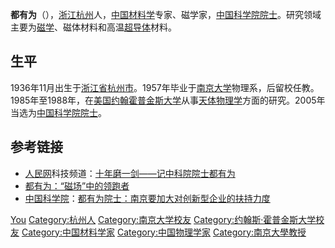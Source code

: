 '''都有为'''（{{bd|1936年|catIdx=D都有为}}），[[浙江|浙江]][[杭州|杭州]]人，[[中华人民共和国|中国]][[材料学|材料学]]专家、磁学家，[[中国科学院院士|中国科学院院士]]。研究领域主要为[[磁学|磁学]]、磁体材料和高温[[超导体|超导体]]材料。

== 生平 ==
1936年11月出生于[[浙江省|浙江省]][[杭州市|杭州市]]。1957年毕业于[[南京大学|南京大学]]物理系，后留校任教。1985年至1988年，在[[美国|美国]][[约翰霍普金斯大学|约翰霍普金斯大学]]从事[[天体物理学|天体物理学]]方面的研究。2005年当选为[[中国科学院|中国科学院]][[院士|院士]]。

== 参考链接 ==
* [[人民网|人民网]]科技频道：[http://scitech.people.com.cn/GB/131715/9932107.html 十年磨一剑——记中科院院士都有为] {{Wayback|url=http://scitech.people.com.cn/GB/131715/9932107.html |date=20091226102859 }}
* [https://web.archive.org/web/20110410225842/http://www.cscse.edu.cn/publish/portal0/tab888/info5990.htm 都有为：“磁场”中的领跑者]
* [[中国科学院|中国科学院]]：[http://www.cas.cn/ys/ysjy/201009/t20100901_2937234.shtml 都有为院士：南京要加大对创新型企业的扶持力度]

{{中国科学院技术科学部院士}}
{{南京大学}}

{{Authority control}}
{{DEFAULTSORT:Du都}}
[[Category:都姓|You]]
[[Category:杭州人|Category:杭州人]]
[[Category:南京大学校友|Category:南京大学校友]]
[[Category:约翰斯·霍普金斯大学校友|Category:约翰斯·霍普金斯大学校友]]
[[Category:中国材料学家|Category:中国材料学家]]
[[Category:中国物理学家|Category:中国物理学家]]
[[Category:南京大學教授|Category:南京大學教授]]
